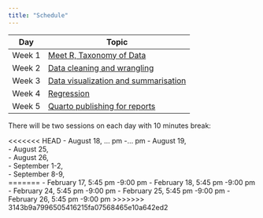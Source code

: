 ---
title: "Schedule"
---


| Day | Topic |
|------|------|
| Week 1 | [Meet R, Taxonomy of Data]() |
| Week 2 |  [Data cleaning and wrangling]()    |
| Week 3 |   [Data visualization and summarisation]()   |
| Week 4 |  [Regression]()    |
| Week 5 |  [Quarto publishing for reports ]()  |

There will be two sessions on each day with 10 minutes break:

<<<<<<< HEAD
-   August 18, ... pm -... pm
-   August  19,  
-   August  25,  
-   August  26,  
-   September 1-2,  
-   September 8-9,  
=======
-   February 17, 5:45 pm -9:00 pm
-   February 18, 5:45 pm -9:00 pm
-   February 24, 5:45 pm -9:00 pm
-   February 25, 5:45 pm -9:00 pm
-   February 26, 5:45 pm -9:00 pm
>>>>>>> 3143b9a7996505416215fa07568465e10a642ed2
